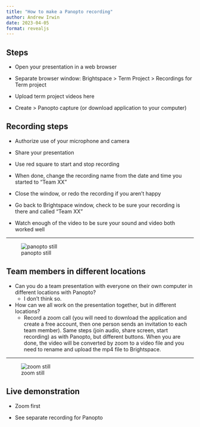 ```yaml
---
title: "How to make a Panopto recording"
author: Andrew Irwin
date: 2023-04-05
format: revealjs
---
```


## Steps

* Open your presentation in a web browser

* Separate browser window: Brightspace > Term Project > Recordings for Term project

* Upload term project videos here

* Create > Panopto capture (or download application to your computer)


## Recording steps

* Authorize use of your microphone and camera

* Share your presentation

* Use red square to start and stop recording

* When done, change the recording name from the date and time you started to "Team XX"

* Close the window, or redo the recording if you aren't happy

* Go back to Brightspace window, check to be sure your recording is there and called "Team XX"

* Watch enough of the video to be sure your sound and video both worked well

---

![panopto still](36-panopto.png)

## Team members in different locations

* Can you do a team presentation with everyone on their own computer in different locations with Panopto?
  * I don't think so.
  
* How can we all work on the presentation together, but in different locations?
  * Record a zoom call (you will need to download the application and create a free account, then one person sends an invitation to each team member). Same steps (join audio, share screen, start recording) as with Panopto, but different buttons. When you are done, the video will be converted by zoom to a video file and you need to rename and upload the mp4 file to Brightspace.

---

![zoom still](36-zoom.png)

## Live demonstration

* Zoom first

* See separate recording for Panopto


  